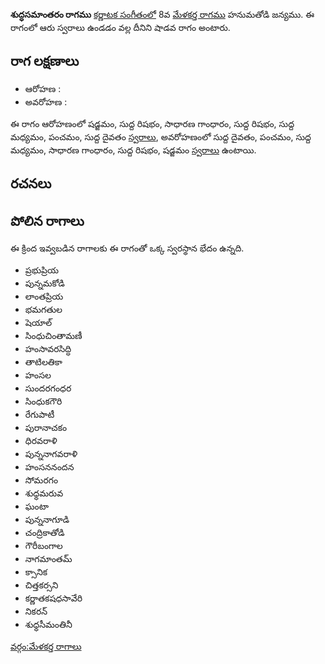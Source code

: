 {{Infobox ragam
	| name          	= శుద్ధసమాంతరం
	| synonym	    	= 
	| mela          	= 
	| chakra        	= 
	| janaka        	= 
	| type          	= శాడవ
	| arohanam      	= {{svaraC|S|R1|G2|R1|M1|P|D1}} 
	| avarohanam    	= {{svaraC|D1|P|M1|G2|R1|S}}
	| jeeva         	=
	| chhaya        	=
	| nyasa         	=
	| vishesha      	= 
	| equivalent  		= 
}}
{{కర్ణాటక సంగీత రాగాలు}}
'''శుద్ధసమాంతరం రాగము''' [[కర్ణాటక సంగీతం]]లో 8వ [[మేళకర్త రాగము]] హనుమతోడి జన్యము.  ఈ రాగంలో ఆరు స్వరాలు ఉండడం వల్ల దీనిని షాడవ రాగం అంటారు.


==రాగ లక్షణాలు==


* ఆరోహణ : {{svaraC|S|R1|G2|R1|M1|P|D1}} 
* అవరోహణ : {{svaraC|D1|P|M1|G2|R1|S}}

ఈ రాగం ఆరోహణంలో షడ్జమం, సుద్ద రిషభం, సాధారణ గాంధారం, సుద్ద రిషభం, సుద్ద మధ్యమం, పంచమం, సుద్ద దైవతం [[స్వరాలు]], అవరోహణంలో సుద్ద దైవతం, పంచమం, సుద్ద మధ్యమం, సాధారణ గాంధారం, సుద్ద రిషభం, షడ్జమం [[స్వరాలు]] ఉంటాయి.

==రచనలు==



==పోలిన రాగాలు==
ఈ క్రింద ఇవ్వబడిన రాగాలకు ఈ రాగంతో ఒక్క స్వరస్థాన భేదం ఉన్నది.
* ప్రభుప్రియ
* పున్నమకోడి
* లాంతప్రియ
* భమగతుల
* షెయాల్
* సింధుచింతామణీ
* హంసావరసిద్ధి
* తాటిలతికా
* హంసల
* సుందరగంధర
* సింధుకగౌరి
* రేగుపాటీ
* పురానాచకం
* ధిరవరాళి
* పున్ననాగవరాళి
* హంసననందన
* సోమరగం
* శుధ్ధమరువ
* ఘంటా
* పున్ననాగూడి
* చంద్రికాతోడి
* గౌరీబంగాల
* నాగమాంతమ్
* క్సానిక
* చిత్తకర్సని
* కర్ణాతకషధసావేరి
* నికరన్
* శుధ్ధసీమంతినీ



[[వర్గం:మేళకర్త రాగాలు]]
